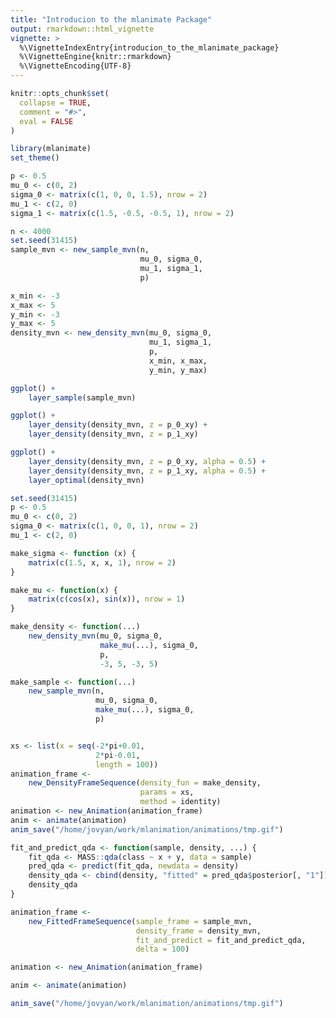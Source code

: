 ```yaml
---
title: "Introducion to the mlanimate Package"
output: rmarkdown::html_vignette
vignette: >
  %\VignetteIndexEntry{introducion_to_the_mlanimate_package}
  %\VignetteEngine{knitr::rmarkdown}
  %\VignetteEncoding{UTF-8}
---
```


```r
knitr::opts_chunk$set(
  collapse = TRUE,
  comment = "#>",
  eval = FALSE
)
```

```r
library(mlanimate)
set_theme()
```

```r
p <- 0.5
mu_0 <- c(0, 2)
sigma_0 <- matrix(c(1, 0, 0, 1.5), nrow = 2)
mu_1 <- c(2, 0)
sigma_1 <- matrix(c(1.5, -0.5, -0.5, 1), nrow = 2)

n <- 4000
set.seed(31415)
sample_mvn <- new_sample_mvn(n,
                             mu_0, sigma_0,
                             mu_1, sigma_1,
                             p)

x_min <- -3
x_max <- 5
y_min <- -3
y_max <- 5
density_mvn <- new_density_mvn(mu_0, sigma_0,
                               mu_1, sigma_1,
                               p,
                               x_min, x_max,
                               y_min, y_max)

ggplot() +
    layer_sample(sample_mvn)

ggplot() +
    layer_density(density_mvn, z = p_0_xy) +
    layer_density(density_mvn, z = p_1_xy)

ggplot() +
    layer_density(density_mvn, z = p_0_xy, alpha = 0.5) +
    layer_density(density_mvn, z = p_1_xy, alpha = 0.5) +
    layer_optimal(density_mvn)
```

```r
set.seed(31415)
p <- 0.5
mu_0 <- c(0, 2)
sigma_0 <- matrix(c(1, 0, 0, 1), nrow = 2)
mu_1 <- c(2, 0)

make_sigma <- function (x) {
    matrix(c(1.5, x, x, 1), nrow = 2)
}

make_mu <- function(x) {
    matrix(c(cos(x), sin(x)), nrow = 1)
}

make_density <- function(...)
    new_density_mvn(mu_0, sigma_0,
                    make_mu(...), sigma_0,
                    p,
                    -3, 5, -3, 5)

make_sample <- function(...)
    new_sample_mvn(n,
                   mu_0, sigma_0,
                   make_mu(...), sigma_0,
                   p)


xs <- list(x = seq(-2*pi+0.01,
                   2*pi-0.01,
                   length = 100))
animation_frame <-
    new_DensityFrameSequence(density_fun = make_density,
                             params = xs,
                             method = identity)
animation <- new_Animation(animation_frame)
anim <- animate(animation)
anim_save("/home/jovyan/work/mlanimation/animations/tmp.gif")

```

```r
fit_and_predict_qda <- function(sample, density, ...) {
    fit_qda <- MASS::qda(class ~ x + y, data = sample)
    pred_qda <- predict(fit_qda, newdata = density)
    density_qda <- cbind(density, "fitted" = pred_qda$posterior[, "1"])
    density_qda
}

animation_frame <-
    new_FittedFrameSequence(sample_frame = sample_mvn,
                            density_frame = density_mvn,
                            fit_and_predict = fit_and_predict_qda,
                            delta = 100)

animation <- new_Animation(animation_frame)

anim <- animate(animation)

anim_save("/home/jovyan/work/mlanimation/animations/tmp.gif")

```
